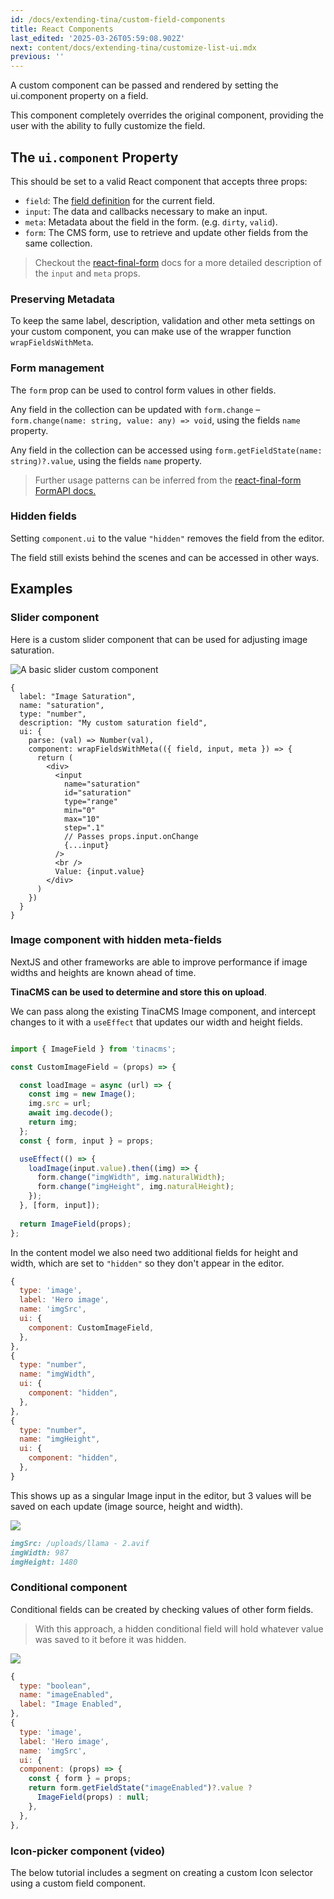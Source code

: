```yaml
---
id: /docs/extending-tina/custom-field-components
title: React Components
last_edited: '2025-03-26T05:59:08.902Z'
next: content/docs/extending-tina/customize-list-ui.mdx
previous: ''
---
```


A custom component can be passed and rendered by setting the ui.component property on a field. 

This component completely overrides the original component, providing the user with the ability to fully customize the field.

## The `ui.component` Property

This should be set to a valid React component that accepts three props:

* `field`: The [field definition](https://tinacms.org/docs/reference/toolkit/fields) for the current field.
* `input`: The data and callbacks necessary to make an input.
* `meta`: Metadata about the field in the form. (e.g. `dirty`, `valid`).
* `form`: The CMS form, use to retrieve and update other fields from the same collection.

> Checkout the [react-final-form](https://github.com/final-form/react-final-form#fieldrenderprops) docs for a more detailed description of the `input` and `meta` props.

### Preserving Metadata

To keep the same label, description, validation and other meta settings on your custom component, you can make use of the wrapper function `wrapFieldsWithMeta`.

### Form management

The `form` prop can be used to control form values in other fields.

Any field in the collection can be updated with `form.change` – `form.change(name: string, value: any) => void`, using the fields `name` property.

Any field in the collection can be accessed using `form.getFieldState(name: string)?.value`, using the fields `name` property.

> Further usage patterns can be inferred from the [react-final-form FormAPI docs.](https://final-form.org/docs/final-form/types/FormApi)

### Hidden fields

Setting `component.ui` to the value `"hidden"` removes the field from the editor.

The field still exists behind the scenes and can be accessed in other ways.

## Examples

### Slider component

Here is a custom slider component that can be used for adjusting image saturation.

![A basic slider custom component](/img/docs/extending-tina/image-saturation.png)

```tsx
{
  label: "Image Saturation",
  name: "saturation",
  type: "number",
  description: "My custom saturation field",
  ui: {
    parse: (val) => Number(val),
    component: wrapFieldsWithMeta(({ field, input, meta }) => {
      return (
        <div>
          <input
            name="saturation"
            id="saturation"
            type="range"
            min="0"
            max="10"
            step=".1"
            // Passes props.input.onChange
            {...input}
          />
          <br />
          Value: {input.value}
        </div>
      )
    })
  }
}
```

### Image component with hidden meta-fields

NextJS and other frameworks are able to improve performance if image widths and heights are known ahead of time.

**TinaCMS can be used to determine and store this on upload**.

We can pass along the existing TinaCMS Image component, and intercept changes to it with a `useEffect` that updates our width and height fields.

```javascript

import { ImageField } from 'tinacms';

const CustomImageField = (props) => {

  const loadImage = async (url) => {
    const img = new Image();
    img.src = url;
    await img.decode();
    return img;
  };
  const { form, input } = props;

  useEffect(() => {
    loadImage(input.value).then((img) => {
      form.change("imgWidth", img.naturalWidth);
      form.change("imgHeight", img.naturalHeight);
    });
  }, [form, input]);
  
  return ImageField(props);
};
```

In the content model we also need two additional fields for height and width, which are set to `"hidden"` so they don't appear in the editor.

```javascript
{
  type: 'image',
  label: 'Hero image',
  name: 'imgSrc',
  ui: {
    component: CustomImageField,
  },
},
{
  type: "number",
  name: "imgWidth",
  ui: {
    component: "hidden",
  },
},
{
  type: "number",
  name: "imgHeight",
  ui: {
    component: "hidden",
  },
}
```

This shows up as a singular Image input in the editor, but 3 values will be saved on each update (image source, height and width).

![](/img/docs/reference/SCR-20250317-mtnf.png)

```markdown
imgSrc: /uploads/llama - 2.avif
imgWidth: 987
imgHeight: 1480
```

### Conditional component

Conditional fields can be created by checking values of other form fields.

> With this approach, a hidden conditional field will hold whatever  value was saved to it before it was hidden.

![](</gif/Screen Recording 2025-03-17 at 3.21.09 pm.gif>)

```javascript
{
  type: "boolean",
  name: "imageEnabled",
  label: "Image Enabled",
},
{
  type: 'image',
  label: 'Hero image',
  name: 'imgSrc',
  ui: {
  component: (props) => {
    const { form } = props;
    return form.getFieldState("imageEnabled")?.value ?
      ImageField(props) : null;
    },
  },
},
```

### Icon-picker component (video)

The below tutorial includes a segment on creating a custom Icon selector using a custom field component.

<Youtube embedSrc="https://www.youtube.com/embed/amSRwAbgMR0?start=744" />
